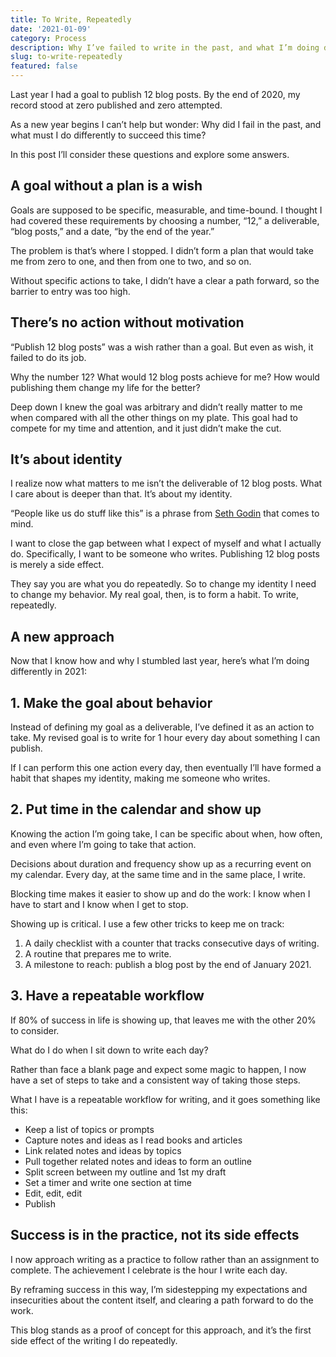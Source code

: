 ```yaml
---
title: To Write, Repeatedly
date: '2021-01-09'
category: Process
description: Why I’ve failed to write in the past, and what I’m doing differently now
slug: to-write-repeatedly
featured: false
---
```


Last year I had a goal to publish 12 blog posts. By the end of 2020, my record stood at zero published and zero attempted.

As a new year begins I can’t help but wonder: Why did I fail in the past, and what must I do differently to succeed this time? 

In this post I’ll consider these questions and explore some answers.

## A goal without a plan is a wish
Goals are supposed to be specific, measurable, and time-bound. I thought I had covered these requirements by choosing a number, “12,” a deliverable, “blog posts,” and a date, “by the end of the year.”

The problem is that’s where I stopped. I didn’t form a plan that would take me from zero to one, and then from one to two, and so on. 

Without specific actions to take, I didn’t have a clear a path forward, so the barrier to entry was too high. 
 
## There’s no action without motivation 
“Publish 12 blog posts” was a wish rather than a goal. But even as wish, it failed to do its job.

Why the number 12? What would 12 blog posts achieve for me? How would publishing them change my life for the better? 
 
Deep down I knew the goal was arbitrary and didn’t really matter to me when compared with all the other things on my plate. This goal had to compete for my time and attention, and it just didn’t make the cut. 

## It’s about identity
I realize now what matters to me isn’t the deliverable of 12 blog posts. What I care about is deeper than that. It’s about my identity. 

“People like us do stuff like this” is a phrase from [Seth Godin](https://seths.blog/2013/07/people-like-us-do-stuff-like-this/) that comes to mind. 

I want to close the gap between what I expect of myself and what I actually do. Specifically, I want to be someone who writes. Publishing 12 blog posts is merely a side effect. 

They say you are what you do repeatedly. So to change my identity I need to change my behavior. My real goal, then, is to form a habit. To write, repeatedly. 

## A new approach
Now that I know how and why I stumbled last year, here’s what I’m doing differently in 2021:

## 1. Make the goal about behavior
Instead of defining my goal as a deliverable, I’ve defined it as an action to take. My revised goal is to write for 1 hour every day about something I can publish. 

If I can perform this one action every day, then eventually I’ll have formed a habit that shapes my identity, making me someone who writes. 

## 2. Put time in the calendar and show up
Knowing the action I’m going take, I can be specific about when, how often, and even where I’m going to take that action. 

Decisions about duration and frequency show up as a recurring event on my calendar. Every day, at the same time and in the same place, I write. 

Blocking time makes it easier to show up and do the work: I know when I have to start and I know when I get to stop. 

Showing up is critical. I use a few other tricks to keep me on track:

1. A daily checklist with a counter that tracks consecutive days of writing. 
2. A routine that prepares me to write. 
3. A milestone to reach: publish a blog post by the end of January 2021. 

## 3. Have a repeatable workflow
If 80% of success in life is showing up, that leaves me with the other 20% to consider. 

What do I do when I sit down to write each day? 

Rather than face a blank page and expect some magic to happen, I now have a set of steps to take and a consistent way of taking those steps. 

What I have is a repeatable workflow for writing, and it goes something like this:
- Keep a list of topics or prompts
- Capture notes and ideas as I read books and articles
- Link related notes and ideas by topics
- Pull together related notes and ideas to form an outline
- Split screen between my outline and 1st my draft
- Set a timer and write one section at time
- Edit, edit, edit
- Publish

## Success is in the practice, not its side effects  
I now approach writing as a practice to follow rather than an assignment to complete. The achievement I celebrate is the hour I write each day.

By reframing success in this way, I’m sidestepping my expectations and insecurities about the content itself, and clearing a path forward to do the work. 

This blog stands as a proof of concept for this approach, and it’s the first side effect of the writing I do repeatedly. 